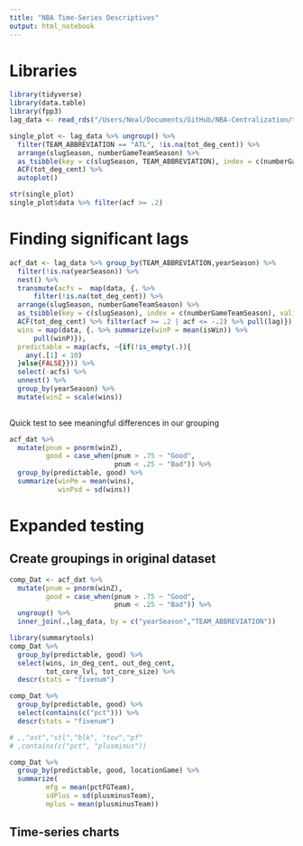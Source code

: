 ```yaml
---
title: "NBA Time-Series Descriptives"
output: html_notebook
---
```


# Libraries
```r
library(tidyverse)
library(data.table)
library(fpp3)
lag_data <- read_rds("/Users/Neal/Documents/GitHub/NBA-Centralization/team_w_lags.rds")
```


```r
single_plot <- lag_data %>% ungroup() %>% 
  filter(TEAM_ABBREVIATION == "ATL", !is.na(tot_deg_cent)) %>%
  arrange(slugSeason, numberGameTeamSeason) %>%
  as_tsibble(key = c(slugSeason, TEAM_ABBREVIATION), index = c(numberGameTeamSeason)) %>% fill_gaps(.full = TRUE) %>%
  ACF(tot_deg_cent) %>%
  autoplot()

str(single_plot)
single_plot$data %>% filter(acf >= .2)
```

# Finding significant lags
```r
acf_dat <- lag_data %>% group_by(TEAM_ABBREVIATION,yearSeason) %>%
  filter(!is.na(yearSeason)) %>%
  nest() %>%
  transmute(acfs =  map(data, {. %>% 
      filter(!is.na(tot_deg_cent)) %>%
  arrange(slugSeason, numberGameTeamSeason) %>%
  as_tsibble(key = c(slugSeason), index = c(numberGameTeamSeason), validate = F) %>% fill_gaps(.full = TRUE) %>%
  ACF(tot_deg_cent) %>% filter(acf >= .2 | acf <= -.2) %>% pull(lag)}),
  wins = map(data, {. %>% summarize(winP = mean(isWin)) %>% 
      pull(winP)}),
  predictable = map(acfs, ~{if(!is_empty(.)){
    any(.[1] < 10)
  }else{FALSE}})) %>% 
  select(-acfs) %>%
  unnest() %>%
  group_by(yearSeason) %>%
  mutate(winZ = scale(wins))
 

```

Quick test to see meaningful differences in our grouping
```r
acf_dat %>% 
  mutate(pnum = pnorm(winZ),
         good = case_when(pnum > .75 ~ "Good",
                          pnum < .25 ~ "Bad")) %>%
  group_by(predictable, good) %>%
  summarize(winPm = mean(wins),
            winPsd = sd(wins))


```


# Expanded testing
## Create groupings in original dataset
```r
comp_Dat <- acf_dat %>% 
  mutate(pnum = pnorm(winZ),
         good = case_when(pnum > .75 ~ "Good",
                          pnum < .25 ~ "Bad")) %>%
  ungroup() %>%
  inner_join(.,lag_data, by = c("yearSeason","TEAM_ABBREVIATION"))
```



```r
library(summarytools)
comp_Dat %>% 
  group_by(predictable, good) %>%
  select(wins, in_deg_cent, out_deg_cent,
         tot_core_lvl, tot_core_size) %>%
  descr(stats = "fivenum")

comp_Dat %>% 
  group_by(predictable, good) %>%
  select(contains(c("pct"))) %>%
  descr(stats = "fivenum")

# ,,"ast","stl","blk", "tov","pf"
# ,contains(c("pct", "plusminus"))

comp_Dat %>% 
  group_by(predictable, good, locationGame) %>%
  summarize(
         mfg = mean(pctFGTeam),
         sdPlus = sd(plusminusTeam),
         mplus = mean(plusminusTeam))


```




## Time-series charts
```r

```












